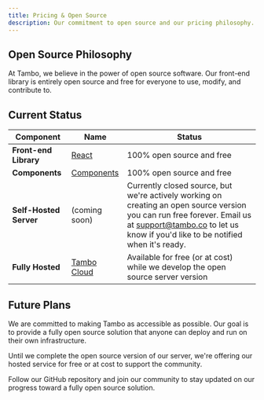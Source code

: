 ```yaml
---
title: Pricing & Open Source
description: Our commitment to open source and our pricing philosophy.
---
```


## Open Source Philosophy

At Tambo, we believe in the power of open source software. Our front-end library is entirely open source and free for everyone to use, modify, and contribute to.

## Current Status

| Component              | Name                                            | Status                                                                                                                                                                                                                                |
| ---------------------- | ----------------------------------------------- | ------------------------------------------------------------------------------------------------------------------------------------------------------------------------------------------------------------------------------------- |
| **Front-end Library**  | [React](https://github.com/tambo-ai/tambo)      | 100% open source and free                                                                                                                                                                                                             |
| **Components**         | [Components](https://github.com/tambo-ai/tambo) | 100% open source and free                                                                                                                                                                                                             |
| **Self-Hosted Server** | (coming soon)                                   | Currently closed source, but we're actively working on creating an open source version you can run free forever. Email us at [support@tambo.co](mailto:support@tambo.co) to let us know if you'd like to be notified when it's ready. |
| **Fully Hosted**       | [Tambo Cloud](https://tambo.co/dashboard)       | Available for free (or at cost) while we develop the open source server version                                                                                                                                                       |

## Future Plans

We are committed to making Tambo as accessible as possible. Our goal is to provide a fully open source solution that anyone can deploy and run on their own infrastructure.

Until we complete the open source version of our server, we're offering our hosted service for free or at cost to support the community.

<Callout type="info" title="Stay Updated">
  Follow our GitHub repository and join our community to stay updated on our
  progress toward a fully open source solution.
</Callout>
